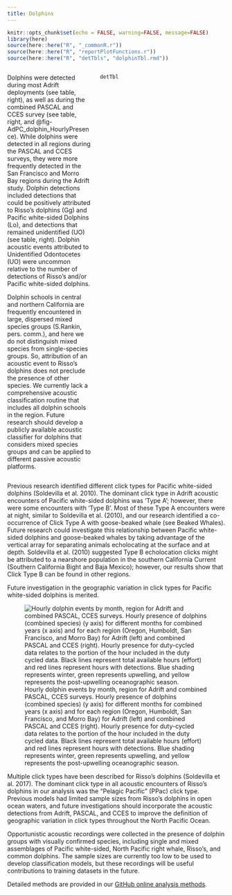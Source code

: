 ```yaml
---
title: Dolphins
---
```

```r
knitr::opts_chunk$set(echo = FALSE, warning=FALSE, message=FALSE)
library(here)
source(here::here("R", "_commonR.r"))
source(here::here("R", "reportPlotFunctions.r"))
source(here::here("R", "detTbls", "dolphinTbl.rmd"))

```
::: columns
::: {.column width="40%"}

Dolphins were detected during most Adrift deployments (see table, right), as well as during the combined PASCAL and CCES survey (see table, right, and @fig-AdPC_dolphin_HourlyPresence). While dolphins were detected in all regions during the PASCAL and CCES surveys, they were more frequently detected in the San Francisco and Morro Bay regions during the Adrift study. Dolphin detections included detections that could be positively attributed to Risso's dolphins (Gg) and Pacific white-sided Dolphins (Lo), and detections that remained unidentified (UO) (see table, right). Dolphin acoustic events attributed to Unidentified Odontocetes (UO) were uncommon relative to the number of detections of Risso's and/or Pacific white-sided dolphins.

Dolphin schools in central and northern California are frequently encountered in large, dispersed mixed species groups (S.Rankin, pers. comm.), and here we do not distinguish mixed species from single-species groups. So, attribution of an acoustic event to Risso's dolphins does not preclude the presence of other species. We currently lack a comprehensive acoustic classification routine that includes all dolphin schools in the region. Future research should develop a publicly available acoustic classifier for dolphins that considers mixed species groups and can be applied to different passive acoustic platforms.

:::

::: {.column width="60%"}

```r

detTbl

```
:::
:::



Previous research identified different click types for Pacific white-sided dolphins (Soldevilla et al. 2010). The dominant click type in Adrift acoustic encounters of Pacific white-sided dolphins was 'Type A'; however, there were some encounters with 'Type B'. Most of these Type A encounters were at night, similar to Soldevilla et al. (2010), and our research identified a co-occurrence of Click Type A with goose-beaked whale (see Beaked Whales). Future research could investigate this relationship between Pacific white-sided dolphins and goose-beaked whales by taking advantage of the vertical array for separating animals echolocating at the surface and at depth. Soldevilla et al. (2010) suggested Type B echolocation clicks might be attributed to a nearshore population in the southern California Current (Southern California Bight and Baja Mexico); however, our results show that Click Type B can be found in other regions.

Future investigation in the geographic variation in click types for Pacific white-sided dolphins is merited.


![Hourly dolphin events by month, region for Adrift and combined PASCAL, CCES surveys. Hourly presence of dolphins (combined species) (y axis) for different months for combined years (x axis) and for each region (Oregon, Humboldt, San Francisco, and Morro Bay) for Adrift (left) and combined PASCAL and CCES (right). Hourly presence for duty-cycled data relates to the portion of the hour included in the duty cycled data. Black lines represent total available hours (effort) and red lines represent hours with detections. Blue shading represents winter, green represents upwelling, and yellow represents the post-upwelling oceanographic season.](/figs/AdPC_dolphin_HourlyPresence.png){#fig-AdPC_dolphin_HourlyPresence fig-alt="Hourly presence of dolphins detected during the Adrift study (left graph) and the combined PASCAL/CCES surveys (right graph). Detections in Oregon are shown in the top graphs, then Humboldt, San Francisco, and Morro Bay at the bottom. The number of hours is provided on the x-axis, and the date on the y-axis, with seasons shaded in blue for winter, green for upwelling, and yellow for the post-upwelling season. Effort is outlined with a black line, and hours of effort with detections are highlighted in red. Dolphins were detected during most Adrift deployments, though hourly detection varied by drift. Detection of dolphins was lower in the higher latitude (Oregon, Humboldt) deployments for PASCAL and CCES."}


Multiple click types have been described for Risso’s dolphins (Soldevilla et al. 2017). The dominant click type in all acoustic encounters of Risso’s dolphins in our analysis was the “Pelagic Pacific” (PPac) click type. Previous models had limited sample sizes from Risso’s dolphins in open ocean waters, and future investigations should incorporate the acoustic detections from Adrift, PASCAL, and CCES to improve the definition of geographic variation in click types throughout the North Pacific Ocean.

Opportunistic acoustic recordings were collected in the presence of dolphin groups with visually confirmed species, including single and mixed assemblages of Pacific white-sided, North Pacific right whale, Risso’s, and common dolphins. The sample sizes are currently too low to be used to develop classification models, but these recordings will be useful contributions to training datasets in the future.

Detailed methods are provided in our [GitHub online analysis methods](https://sael-swfsc.github.io/adrift-analysis-methods/content/ToothedWhales/Dolphins-Detection.html).
